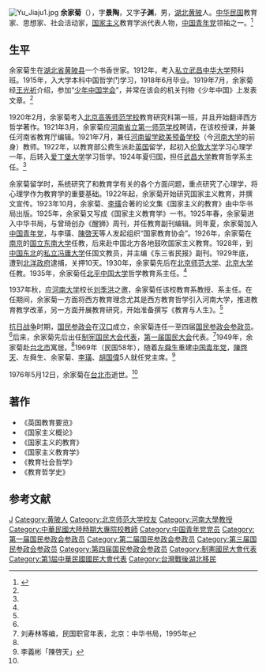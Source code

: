 [[File:Yu_Jiaju1.jpg|thumb]]
'''余家菊'''（{{bd|1898年||1976年|5月12日}}），字'''景陶'''，又字'''子渊'''，男，[[湖北省|湖北]][[黄陂县|黄陂]]人。[[中华民国|中华民国]]教育家、思想家、社会活动家，[[国家主义|国家主义]]教育学派代表人物，[[中国青年党|中国青年党]]领袖之一。<ref name=dhw>{{Cite web |url=http://news.dahe.cn/2012/03-29/101202801.html |title=余家菊|work=大河网|date=2012-03-29|accessdate=2013-06-30|archive-date=2020-10-26|archive-url=https://web.archive.org/web/20201026220231/http://news.dahe.cn/2012/03-29/101202801.html |dead-url=no }}</ref>

==生平==
余家菊生在[[湖北省|湖北省]][[黄陂县|黄陂县]]一个书香世家。1912年，考入[[私立武昌中华大学|私立武昌中华大学]]预科班。1915年，入大学本科中国哲学门学习，1918年6月毕业。1919年7月，余家菊经[[王光祈|王光祈]]介绍，参加“[[少年中国学会|少年中国学会]]”，并常在该会的机关刊物《少年中国》上发表文章。<ref name=dhw/>

1920年2月，余家菊考入[[北京高等师范学校|北京高等师范学校]]教育研究科第一班，并且开始翻译西方哲学著作。1921年3月，余家菊应[[河南省立第一师范学校|河南省立第一师范学校]]聘请，在该校授课，并兼任河南省教育厅编辑。1921年7月，兼任[[河南大学|河南留学欧美预备学校]]（今[[河南大学|河南大学]]的前身）教师。1922年，以教育部公费生派赴[[英国|英国]]留学，起初入[[伦敦大学|伦敦大学]]学习心理学一年，后转入[[爱丁堡大学|爱丁堡大学]]学习哲学。1924年夏归国，担任[[武昌大学|武昌大学]]教育哲学系主任。<ref name=dhw/>

余家菊留学时，系统研究了和教育学有关的各个方面问题，重点研究了心理学，将心理学作为教育学的重要基础。1922年起，余家菊开始研究国家主义教育，并撰文宣传。1923年10月，余家菊、[[李璜|李璜]]合著的论文集《国家主义的教育》由中华书局出版。1925年，余家菊又写成《国家主义教育学》一书。1925年春，余家菊进入中华书局，与曾琦创办《醒狮》周刊，并任教育副刊编辑。同年夏，余家菊加入[[中国青年党|中国青年党]]，与李璜、[[陳啓天|陳啓天]]等人发起组织“国家教育协会”。1926年，余家菊在[[南京|南京]]的[[国立东南大学|国立东南大学]]任教，后来赴中国北方各地鼓吹国家主义教育。1928年，到[[中国东北|中国东北]]的[[私立冯庸大学|私立冯庸大学]]任国文教员，并主编《东三省民报》副刊。1929年底，遭到[[北洋政府|北洋政府]]逮捕，关押10天。1930年，余家菊先后在[[北京师范大学|北京师范大学]]、[[北京大学|北京大学]]任教。1935年，余家菊任[[北平中国大学|北平中国大学]]哲学教育系主任。<ref name=dhw/>

1937年秋，应[[河南大学|河南大学]]校长[[刘季洪|刘季洪]]之邀，余家菊任该校教育系教授、系主任。在任期间，余家菊一方面将西方教育理念尤其是西方教育哲学引入河南大学，推进教育教学改革，另一方面开展教育研究，开始准备撰写《教育与人生》。<ref name=dhw/>

[[抗日战争|抗日战争]]时期，[[国民参政会|国民参政会]]在[[汉口|汉口]]成立，余家菊连任一至四届[[国民参政会参政员|国民参政会参政员]]。<ref name=dhw/>后来，余家菊先后出任[[制宪国民大会代表|制宪国民大会代表]]，[[第一届国民大会|第一届国民大会]]代表。<ref>刘寿林等编，民国职官年表，北京：中华书局，1995年</ref>1949年，余家菊赴[[台北市|台北市]]寓居。<ref name=dhw/>1969年（民国58年），随着[[左舜生|左舜生]]重建[[中国青年党|中国青年党]]，[[陳啓天|陳啓天]]、左舜生、余家菊、[[李璜|李璜]]、[[胡国偉|胡国偉]]5人就任党主席。<ref name=li>李義彬「陳啓天」{{Cite book|author = [[中国社会科学院|中国社会科学院]]近代史研究所|title = 民国人物传 第10卷|year = 2000|publisher = [[中華書局|中華書局]]|isbn = 7-101-02114-X}}</ref>

1976年5月12日，余家菊在[[台北市|台北市]]逝世。<ref name=dhw/>

== 著作 ==
*《英国教育要览》
*《国家主义概论》
*《国家主义的教育》
*《国家主义教育学》
*《教育社会哲学》
*《教育哲学史》

== 参考文献 ==
{{commonscat|Yu Jiaju}}
{{reflist}}

{{中国民主同盟中央执行委员会}}

{{Authority control}}
{{DEFAULTSORT:Yu余}}
[[Category:余姓|J]]
[[Category:黄陂人|Category:黄陂人]]
[[Category:北京师范大学校友|Category:北京师范大学校友]]
[[Category:河南大學教授|Category:河南大學教授]]
[[Category:中華民國大陸時期大專院校教師|Category:中華民國大陸時期大專院校教師]]
[[Category:中国青年党党员|Category:中国青年党党员]]
[[Category:第一届国民参政会参政员|Category:第一届国民参政会参政员]]
[[Category:第二届国民参政会参政员|Category:第二届国民参政会参政员]]
[[Category:第三届国民参政会参政员|Category:第三届国民参政会参政员]]
[[Category:第四届国民参政会参政员|Category:第四届国民参政会参政员]]
[[Category:制憲國民大會代表|Category:制憲國民大會代表]]
[[Category:第1屆中華民國國民大會代表|Category:第1屆中華民國國民大會代表]]
[[Category:台灣戰後湖北移民|Category:台灣戰後湖北移民]]